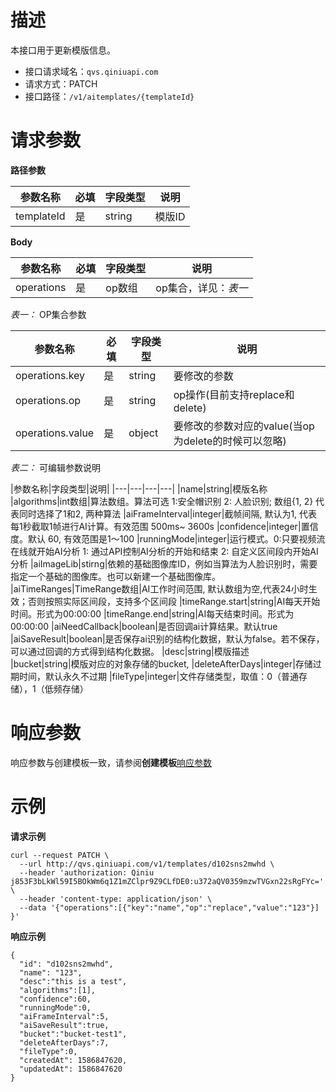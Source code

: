 # **描述**
本接口用于更新模版信息。

* 接口请求域名：`qvs.qiniuapi.com`
* 请求方式：PATCH
* 接口路径：`/v1/aitemplates/{templateId}`

# **请求参数**
**路径参数**

|参数名称|必填|字段类型|说明|
|---|---|---|---|
|templateId|是|string|模版ID|

**Body**

|参数名称|必填|字段类型|说明|
|---|---|---|---|
|operations|是|op数组|op集合，详见：*表一*

*表一：* OP集合参数

|参数名称|必填|字段类型|说明|
|---|---|---|---|
|operations.key|是|string|要修改的参数
|operations.op|是|string|op操作(目前支持replace和delete)
|operations.value|是|object|要修改的参数对应的value(当op为delete的时候可以忽略)

*表二：* 可编辑参数说明

|参数名称|字段类型|说明|
|---|---|---|---|
|name|string|模版名称
|algorithms|int数组|算法数组。算法可选 1:安全帽识别 2: 人脸识别; 数组{1, 2} 代表同时选择了1和2, 两种算法
|aiFrameInterval|integer|截帧间隔, 默认为1, 代表每1秒截取1帧进行AI计算。有效范围 500ms~ 3600s
|confidence|integer|置信度。默认 60, 有效范围是1～100
|runningMode|integer|运行模式。0:只要视频流在线就开始AI分析 1: 通过API控制AI分析的开始和结束 2: 自定义区间段内开始AI分析
|aiImageLib|stirng|依赖的基础图像库ID，例如当算法为人脸识别时，需要指定一个基础的图像库。也可以新建一个基础图像库。
|aiTimeRanges|TimeRange数组|AI工作时间范围, 默认数组为空,代表24小时生效；否则按照实际区间段，支持多个区间段
|timeRange.start|string|AI每天开始时间。形式为00:00:00
|timeRange.end|string|AI每天结束时间。形式为00:00:00
|aiNeedCallback|boolean|是否回调ai计算结果。默认true
|aiSaveResult|boolean|是否保存ai识别的结构化数据，默认为false。若不保存，可以通过回调的方式得到结构化数据。
|desc|string|模版描述	
|bucket|string|模版对应的对象存储的bucket,
|deleteAfterDays|integer|存储过期时间，默认永久不过期
|fileType|integer|文件存储类型，取值：0（普通存储），1（低频存储）

# **响应参数**
响应参数与创建模板一致，请参阅**创建模板**[响应参数](https://developer.qiniu.io/qvs/api/6721/create-template#3)
# **示例**

**请求示例**

```
curl --request PATCH \
  --url http://qvs.qiniuapi.com/v1/templates/d102sns2mwhd \
  --header 'authorization: Qiniu j853F3bLkWl59I5BOkWm6q1Z1mZClpr9Z9CLfDE0:u372aQV0359mzwTVGxn22sRgFYc=' \
  --header 'content-type: application/json' \
  --data '{"operations":[{"key":"name","op":"replace","value":"123"}]
}'
```

**响应示例**

```
{
  "id": "d102sns2mwhd",
  "name": "123",
  "desc":"this is a test",
  "algorithms":[1],
  "confidence":60,
  "runningMode":0,
  "aiFrameInterval":5,
  "aiSaveResult":true,
  "bucket":"bucket-test1",
  "deleteAfterDays":7,
  "fileType":0,
  "createdAt": 1586847620,
  "updatedAt": 1586847620
}
```